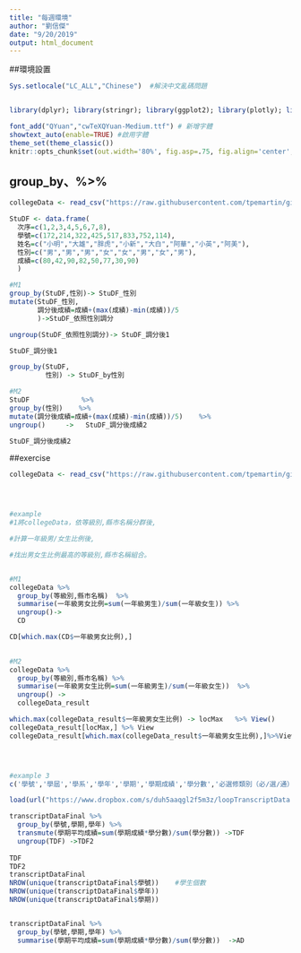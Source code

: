 ```yaml
---
title: "每週環境"
author: "劉信傑"
date: "9/20/2019"
output: html_document
---
```



##環境設置
```r
Sys.setlocale("LC_ALL","Chinese")  #解決中文亂碼問題


library(dplyr); library(stringr); library(ggplot2); library(plotly); library(lubridate); library(readr); library(tidyr); library(showtext)

font_add("QYuan","cwTeXQYuan-Medium.ttf") # 新增字體
showtext_auto(enable=TRUE) #啟用字體
theme_set(theme_classic())
knitr::opts_chunk$set(out.width='80%', fig.asp=.75, fig.align='center', fig.showtext=T)

```



## group_by、%>%
```r

collegeData <- read_csv("https://raw.githubusercontent.com/tpemartin/github-data/master/103_student.csv")

StuDF <- data.frame(
  次序=c(1,2,3,4,5,6,7,8),
  學號=c(172,214,322,425,517,833,752,114),
  姓名=c("小明","大雄","胖虎","小新","大白","阿華","小英","阿美"),
  性別=c("男","男","男","女","女","男","女","男"),
  成績=c(80,42,90,82,50,77,30,90)
  )

#M1
group_by(StuDF,性別)-> StuDF_性別
mutate(StuDF_性別,
       調分後成績=成績+(max(成績)-min(成績))/5
       )->StuDF_依照性別調分

ungroup(StuDF_依照性別調分)-> StuDF_調分後1

StuDF_調分後1

group_by(StuDF,
         性別) -> StuDF_by性別

#M2
StuDF             %>% 
group_by(性別)    %>% 
mutate(調分後成績=成績+(max(成績)-min(成績))/5)    %>%
ungroup()     ->   StuDF_調分後成績2

StuDF_調分後成績2

```


##exercise
```r

collegeData <- read_csv("https://raw.githubusercontent.com/tpemartin/github-data/master/103_student.csv")




#example
#1將collegeData，依等級別,縣市名稱分群後,

#計算一年級男/女生比例後,

#找出男女生比例最高的等級別,縣市名稱組合。


#M1
collegeData %>% 
  group_by(等級別,縣市名稱)  %>%
  summarise(一年級男女比例=sum(一年級男生)/sum(一年級女生)) %>%
  ungroup()->
  CD

CD[which.max(CD$一年級男女比例),] 
 

#M2
collegeData %>%
  group_by(等級別,縣市名稱) %>%
  summarise(一年級男女生比例=sum(一年級男生)/sum(一年級女生))  %>%
  ungroup() ->
  collegeData_result

which.max(collegeData_result$一年級男女生比例) -> locMax   %>% View()
collegeData_result[locMax,] %>% View
collegeData_result[which.max(collegeData_result$一年級男女生比例),]%>%View




#example 3
c('學號','學屆','學系','學年','學期','學期成績','學分數','必選修類別（必∕選∕通）') -> names(transcriptDataFinal)

load(url("https://www.dropbox.com/s/duh5aaqgl2f5m3z/loopTranscriptData.Rda?raw=1"))

transcriptDataFinal %>%
  group_by(學號,學期,學年) %>%
  transmute(學期平均成績=sum(學期成績*學分數)/sum(學分數)) ->TDF
  ungroup(TDF) ->TDF2
 
TDF
TDF2
transcriptDataFinal
NROW(unique(transcriptDataFinal$學號))    #學生個數
NROW(unique(transcriptDataFinal$學年))  
NROW(unique(transcriptDataFinal$學期))  


transcriptDataFinal %>%
  group_by(學號,學期,學年) %>%
  summarise(學期平均成績=sum(學期成績*學分數)/sum(學分數))  ->AD




```








  









